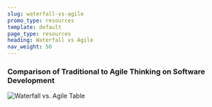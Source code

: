 ```yaml
---
slug: waterfall-vs-agile
promo_type: resources
template: default
page_type: resources
heading: Waterfall vs Agile
nav_weight: 50
---
```

### Comparison of Traditional to Agile Thinking on Software Development

![Waterfall vs. Agile Table](/images/agile-table.jpg)
